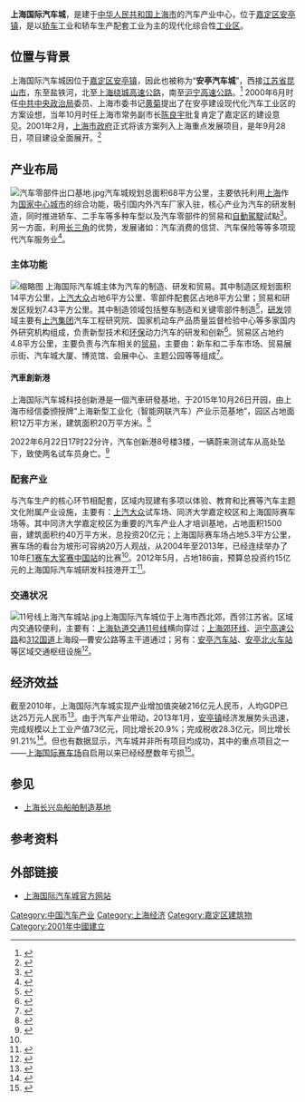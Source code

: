 {{noteTA
| G1 = 單位
}}
{{Infobox
|name         = Infobox
|bodystyle    = 
|title        = 上海国际汽车城
|titlestyle   = 
|image        = [[File:安亭汽车城标志.jpg|200px]]
|imagestyle   = 
|caption      = 标语：“安亭-中国汽车第一镇”
|captionstyle = 
|headerstyle  = background:#ccf;
|labelstyle   = background:#ddf;
|datastyle    = 
|header1 = 区域位置
|label1  = 
|data1   = 
|header2 = 
|label2  = 
|data2   = 
|header3 =
|label3  = 
|data3   = 上海市嘉定区安亭镇
|header4 = 区域面积
|label4  = 
|data4   = 
|header5 =
|label5  = 
|data5   = 68平方公里
|label6  = 
|data6   = 
|label7  = 
|data7   = 
|header8 = 发展定位
|label8  = 
|data8   = 
|label9  = 
|data9   = 国际级[[汽车|汽车]]产业中心
|header10 = 開始投產
|label10  = 
|data11   = 2001年9月
|header12 = 决策规划
|label12  = 
|data13   = [[黄菊|黄菊]]、[[陈良宇|陈良宇]]
}}
'''上海国际汽车城'''，是建于[[中华人民共和国|中华人民共和国]][[上海市|上海市]]的汽车产业中心，位于[[嘉定区|嘉定区]][[安亭镇|安亭镇]]，是以[[轿车|轿车]]工业和轿车生产配套工业为主的现代化综合性[[工业区|工业区]]。

==位置与背景==
上海国际汽车城因位于[[嘉定区|嘉定区]][[安亭镇|安亭镇]]，因此也被称为“'''安亭汽车城'''”，西接[[江苏省|江苏省]][[昆山市|昆山市]]，东至盐铁河，北至[[上海绕城高速公路|上海绕城高速公路]]，南至[[沪宁高速公路|沪宁高速公路]]。<ref>{{cite news| url =http://dangan.jiading.gov.cn/platformData/infoplat/pub/jddaweb_2522/88-04/2002/nr/1401.htm| title =上海国际汽车城-建设背景与规划| publisher =嘉定年鉴| accessdate =2013-05-10| deadurl =yes| archiveurl =https://archive.is/20130628093106/http://dangan.jiading.gov.cn/platformData/infoplat/pub/jddaweb_2522/88-04/2002/nr/1401.htm| archivedate =2013-06-28}}</ref>
2000年6月时任[[中共中央政治局|中共中央政治局]]委员、上海市委书记[[黄菊|黄菊]]提出了在安亭建设现代化汽车工业区的方案设想，当年10月时任上海市常务副市长[[陈良宇|陈良宇]]批复肯定了嘉定区的建设意见。2001年2月，[[上海市政府|上海市政府]]正式将该方案列入上海重点发展项目，是年9月28日，项目建设全面展开。<ref>{{cite news| url =http://www.siac-at.com/Item/1361.aspx| title =总体规划| publisher =安亭-上海国际汽车城| accessdate =2013-05-10| deadurl =yes| archiveurl =https://web.archive.org/web/20130407013012/http://www.siac-at.com/Item/1361.aspx| archivedate =2013-04-07}}</ref>

==产业布局==
[[File:汽车零部件出口基地.jpg|thumb]]汽车城规划总面积68平方公里，主要依托利用[[上海|上海]]作为[[国家中心城市|国家中心城市]]的综合功能，吸引国内外汽车厂家入驻，核心产业为汽车的研发制造，同时推进轿车、二手车等多种车型以及汽车零部件的贸易和[[自動駕駛|自動駕駛]]試點<ref>{{cite news |title=上海将建自动驾驶车辆常态化运营半开放示范区 |url=http://www.xinhuanet.com/fortune/2019-01/20/c_1124015523.htm |accessdate=2020-07-05 |archive-date=2020-08-12 |archive-url=https://web.archive.org/web/20200812084038/http://www.xinhuanet.com/fortune/2019-01/20/c_1124015523.htm |dead-url=no }}</ref>。另一方面，利用[[长三角|长三角]]的优势，发展诸如：汽车消费的信贷、汽车保险等等多项现代汽车服务业<ref>{{cite news| url =http://news.enorth.com.cn/system/2001/05/14/000068558.shtml| title =上海国际汽车城建设在安亭启动| publisher =正北方网| date =2001-05-14| accessdate =2013-05-13| archive-date =2016-03-04| archive-url =https://web.archive.org/web/20160304104633/http://news.enorth.com.cn/system/2001/05/14/000068558.shtml| dead-url =no}}</ref>。

===主体功能===
[[File:SAIC_Volkswagen_Factory_in_Anting.jpg|缩略图]]
上海国际汽车城主体为汽车的制造、研发和贸易。其中制造区规划面积14平方公里，[[上汽大众|上汽大众]]占地6平方公里、零部件配套区占地8平方公里；贸易和研发区规划7.43平方公里。其中制造领域包括整车制造和关键零部件制造<ref>{{cite news| url =http://www.siac-at.com/Item/1386.aspx| title =主导产业| publisher =安亭-上海国际汽车城| accessdate =2013-05-12| deadurl =yes| archiveurl =https://web.archive.org/web/20130628025815/http://www.siac-at.com/Item/1386.aspx| archivedate =2013-06-28}}</ref>，[[研发|研发]]领域主要有[[上汽集团|上汽集团]]汽车工程研究院、国家机动车产品质量监督检验中心等多家国内外研究机构组成，负责新型技术和[[环保|环保]]动力汽车的研发和创新<ref name="#1">{{cite news | url =http://sh.focus.cn/news/2006-06-08/212666.html| title=上海国际汽车城 多功能新型城区 | publisher = 焦点地产网| date=2006-06-08|accessdate =2013-05-12}}</ref>。贸易区占地约4.8平方公里，主要负责与汽车相关的[[贸易|贸易]]，主要由：新车和二手车市场、贸易展示街、汽车城大厦、博览馆、会展中心、主题公园等等组成<ref>{{cite news | url =http://sh.focus.cn/news/2006-10-23/248782.html| title=上海国际汽车城建设基本情况 | publisher =焦点地产网| date=2006-10-23|accessdate =2013-05-12}}</ref>。

====汽車創新港====
上海国际汽车城科技创新港是一個汽車研發基地，于2015年10月26日开园，由上海市经信委颁授牌“上海新型工业化（智能网联汽车）产业示范基地”，园区占地面积12万平方米，建筑面积20万平方米。<ref>{{cite news |title=汽車·創新港 |url=http://www.at-siac.com/industry/detail_73184627816136704.html}}</ref>

2022年6月22日17时22分许，汽车创新港8号楼3楼，一辆蔚来测试车从高处坠下，致使两名试车员身亡。<ref>{{cite news |title=上海一辆蔚来测试车从高处坠下，两名试车员送医后不幸身亡 |url=https://wap.xinmin.cn/content/32189391.html}}</ref>

===配套产业===
{{main|同济大学嘉定校区|上海国际赛车场}}
与汽车生产的核心环节相配套，区域内现建有多项以体验、教育和比赛等汽车主题文化附属产业设施，主要有：[[上汽大众|上汽大众]]试车场、同济大学嘉定校区和上海国际赛车场等。其中同济大学嘉定校区为重要的汽车产业人才培训基地，占地面积1500亩，建筑面积约40万平方米，总投资20亿元；上海国际赛车场占地5.3平方公里，赛车场的看台为坡形可容纳20万人观战，从2004年至2013年，已经连续举办了10年[[一级方程式赛车|F1赛车大奖赛]][[中國大獎賽|中国站]]的比赛<ref name="#1"/>。2012年5月，占地186亩，预算总投资约15亿元的上海国际汽车城研发科技港开工<ref>{{cite news| url =http://www.dfdaily.com/html/113/2012/5/16/792105.shtml| title =上海国际汽车城科技港开工| publisher =东方早报| date =2012-05-16| accessdate =2013-05-12| deadurl =yes| archiveurl =https://archive.is/20130629004357/http://www.dfdaily.com/html/113/2012/5/16/792105.shtml| archivedate =2013-06-29}}</ref>。

===交通状况===
[[File:11号线上海汽车城站.jpg|thumb]]上海国际汽车城位于上海市西北郊，西邻江苏省。区域内交通较便利，主要有：[[上海轨道交通11号线|上海轨道交通11号线]]横向穿过；[[上海绕城高速公路|上海郊环线]]、[[沪宁高速公路|沪宁高速公路]]和[[312国道|312国道]]上海段—曹安公路等主干道通过；另有：[[安亭汽车站|安亭汽车站]]、[[安亭北站|安亭北火车站]]等区域交通枢纽设施<ref>{{cite news| url=http://www.tranbbs.com/news/cnnews/Rail/news_21011.shtml| title=上海地铁11号线规划线路地图| publisher=婚房网| date=2008-03-31| accessdate=2013-05-12| deadurl=yes| archiveurl=https://web.archive.org/web/20120918000313/http://www.tranbbs.com/news/cnnews/Rail/news_21011.shtml| archivedate=2012-09-18}}</ref>。

==经济效益==
截至2010年，上海国际汽车城实现产业增加值突破216亿元人民币，人均GDP已达25万元人民币<ref>{{cite news| url =http://www.siac-at.com/Item/1240.aspx| title =国内生产总值| publisher =安亭-上海国际汽车城| accessdate =2013-05-12| deadurl =yes| archiveurl =https://web.archive.org/web/20130403195326/http://www.siac-at.com/Item/1240.aspx| archivedate =2013-04-03}}</ref>。由于汽车产业带动，2013年1月，[[安亭镇|安亭镇]]经济发展势头迅速，完成规模以上工业产值73亿元，同比增长20.9%；完成税收28.3亿元，同比增长91.21%<ref>{{cite news| url=http://www.jiading.gov.cn/Item.aspx?id=73577| title=安亭经济首月迎来开门红| publisher=上海嘉定| date=2010-03-01| accessdate=2013-05-12| deadurl=yes| archiveurl=https://archive.is/20130628083300/http://www.jiading.gov.cn/Item.aspx?id=73577| archivedate=2013-06-28}}</ref>。但也有数据显示，汽车城并非所有项目均成功，其中的重点项目之一——[[上海国际赛车场|上海国际赛车场]]自启用以来已经经歷数年亏损<ref>{{cite news| url =http://sports.cqnews.net/zhty/zhgj/201004/t20100419_4274901.htm| title =F1上海站连年巨额亏损 骑虎难下仍将续约七年| publisher =中国经济报| date =2010-04-19| accessdate =2013-05-12| deadurl =yes| archiveurl =https://web.archive.org/web/20140306193301/http://sports.cqnews.net/zhty/zhgj/201004/t20100419_4274901.htm| archivedate =2014-03-06}}</ref>。

==参见==
*[[上海长兴岛船舶制造基地|上海长兴岛船舶制造基地]]
==参考资料==
{{Reflist|2}}

==外部链接==
*[https://web.archive.org/web/20130619074502/http://www.siac-at.com/Category_24/Index.aspx 上海国际汽车城官方网站]

[[Category:中国汽车产业|Category:中国汽车产业]]
[[Category:上海经济|Category:上海经济]]
[[Category:嘉定区建筑物|Category:嘉定区建筑物]]
[[Category:2001年中國建立|Category:2001年中國建立]]
